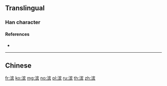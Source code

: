 {{character info/new}}
{{also|濱}}
==Translingual==
{{Han simplified forms|濱|浜|滨}}
===Han character===
{{Han char|rn=85|rad=水|as=10|sn=13|four=|canj=EJOC|ids=⿰氵宾}}

====References====
* {{Han ref|kx=0643.241|hdz=31708.040|uh=6EE8|ud=28392}}

----

==Chinese==
{{zh-see|濱}}

[[fr:滨]]
[[ko:滨]]
[[mg:滨]]
[[no:滨]]
[[pl:滨]]
[[ru:滨]]
[[th:滨]]
[[zh:滨]]